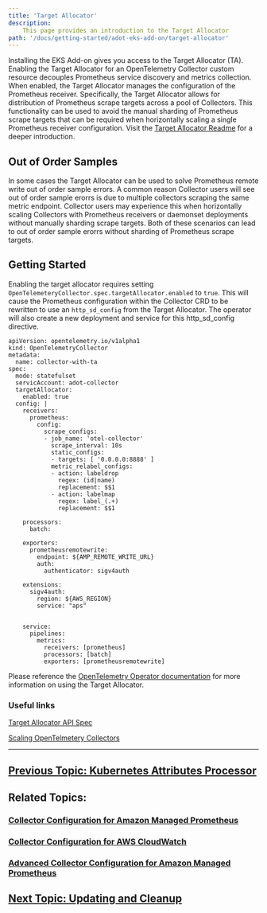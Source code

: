 ```yaml
---
title: 'Target Allocator'
description:
    This page provides an introduction to the Target Allocator
path: '/docs/getting-started/adot-eks-add-on/target-allocator'
---
```


Installing the EKS Add-on gives you access to the Target Allocator (TA). Enabling the Target Allocator for an
OpenTelemetry Collector custom resource decouples Prometheus service discovery and metrics collection. When enabled,
the Target Allocator manages the configuration of the Prometheus receiver. Specifically,
the Target Allocator allows for distribution of Prometheus scrape targets across a pool of Collectors. This functionality can
be used to avoid the manual sharding of Prometheus scrape targets that can be required when horizontally scaling
a single Prometheus receiver configuration.
Visit the [Target Allocator Readme](https://github.com/open-telemetry/opentelemetry-operator/blob/main/cmd/otel-allocator/README.md)
for a deeper introduction. 

## Out of Order Samples

In some cases the Target Allocator can be used to solve Prometheus remote write out of order sample errors. A common
reason Collector users will see out of order sample erorrs is due to multiple collectors scraping the same metric
endpoint. Collector users may experience this when horizontally scaling Collectors with Prometheus 
receivers or daemonset deployments without manually sharding scrape targets. Both of these scenarios can lead to
out of order sample erorrs without sharding of Prometheus scrape targets.

## Getting Started

Enabling the target allocator requires setting `OpenTelemeteryCollector.spec.targetAllocator.enabled` to `true`.
This will cause the Prometheus configuration within the Collector CRD to be rewritten to use an `http_sd_config`
from the Target Allocator. The operator will also create a new deployment and service for this http_sd_config
directive.

```
apiVersion: opentelemetry.io/v1alpha1
kind: OpenTelemetryCollector
metadata:
  name: collector-with-ta
spec:
  mode: statefulset
  servicAccount: adot-collector
  targetAllocator:
    enabled: true
  config: |
    receivers:
      prometheus:
        config:
          scrape_configs:
          - job_name: 'otel-collector'
            scrape_interval: 10s
            static_configs:
            - targets: [ '0.0.0.0:8888' ]
            metric_relabel_configs:
            - action: labeldrop
              regex: (id|name)
              replacement: $$1
            - action: labelmap
              regex: label_(.+)
              replacement: $$1
    
    processors:
      batch:

    exporters:
      prometheusremotewrite:
        endpoint: ${AMP_REMOTE_WRITE_URL}
        auth:
          authenticator: sigv4auth
    
    extensions:
      sigv4auth:
        region: ${AWS_REGION}
        service: "aps"


    service:
      pipelines:
        metrics:
          receivers: [prometheus]
          processors: [batch]
          exporters: [prometheusremotewrite]
```

Please reference the [OpenTelemetry Operator documentation](https://github.com/open-telemetry/opentelemetry-operator/tree/main#target-allocator) 
for more information on using the Target Allocator. 

### Useful links

[Target Allocator API Spec](https://github.com/open-telemetry/opentelemetry-operator/blob/main/docs/api.md#opentelemetrycollectorspectargetallocator)

[Scaling OpenTelmetery Collectors](https://opentelemetry.io/docs/collector/scaling/)

--- 
## [Previous Topic: Kubernetes Attributes Processor](/docs/getting-started/adot-eks-add-on/k8s-attr-processor)

## Related Topics:

### [Collector Configuration for Amazon Managed Prometheus](/docs/getting-started/adot-eks-add-on/config-amp)

### [Collector Configuration for AWS CloudWatch](/docs/getting-started/adot-eks-add-on/config-cloudwatch)

### [Advanced Collector Configuration for Amazon Managed Prometheus](/docs/getting-started/adot-eks-add-on/config-advanced)

## [Next Topic: Updating and Cleanup](/docs/getting-started/adot-eks-add-on/update-and-cleanup)
